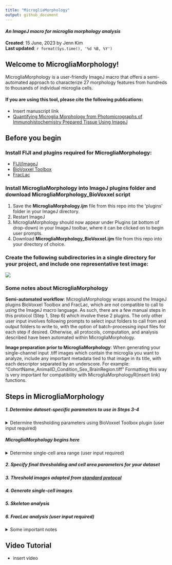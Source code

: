 ```yaml
---
title: "MicrogliaMorphology"
output: github_document
---
```

#### *An ImageJ macro for microglia morphology analysis*

**Created**: 15 June, 2023 by Jenn Kim  
**Last updated**: `r format(Sys.time(), '%d %B, %Y')`

## Welcome to MicrogliaMorphology!
MicrogliaMorphology is a user-friendly ImageJ macro that offers a semi-automated approach to characterize 27 morphology features from hundreds to thousands of individual microglia cells.

#### If you are using this tool, please cite the following publications:
- Insert manuscript link
- [Quantifying Microglia Morphology from Photomicrographs of Immunohistochemistry Prepared Tissue Using ImageJ](https://www.jove.com/t/57648/quantifying-microglia-morphology-from-photomicrographs)

## Before you begin

### Install FIJI and plugins required for MicrogliaMorphology:
- [FIJI/ImageJ](https://imagej.net/software/fiji/?Downloads)
- [BioVoxxel Toolbox](https://imagej.net/plugins/biovoxxel-toolbox)
- [FracLac](https://imagej.nih.gov/ij/plugins/fraclac/FLHelp/Installation.htm)

### Install MicrogliaMorphology into ImageJ plugins folder and download MicrogliaMorphology_BioVoxxel script
1. Save the **MicrogliaMorphology.ijm** file from this repo into the 'plugins' folder in your ImageJ directory.
2. Restart ImageJ
3. MicrogliaMorphology should now appear under Plugins (at bottom of drop-down) in your ImageJ toolbar, where it can be clicked on to begin user prompts.
4. Download **MicrogliaMorphology_BioVoxxel.ijm** file from this repo into your directory of choice.

### Create the following subdirectories in a single directory for your project, and include one representative test image:
![](./images/Example_DatasetDirectory.png)

### Some notes about MicrogliaMorphology
**Semi-automated workflow**: MicrogliaMorphology wraps around the ImageJ plugins BioVoxxel Toolbox and FracLac, which are not compatible to call to using the ImageJ macro language. As such, there are a few manual steps in this protocol (Step 1, Step 6) which involve these 2 plugins. The only other user input involves following prompts to select input folders to call from and output folders to write to, with the option of batch-processing input files for each step if desired. Otherwise, all protocols,
computation, and analysis described have been automated within MicrogliaMorphology.

**Image preparation prior to MicrogliaMorphology**: When generating your single-channel input .tiff images which contain the microglia you want to analyze, include any important metadata tied to that image in its title, with each descriptor separated by an underscore. For example: "CohortName_AnimalID_Condition_Sex_BrainRegion.tiff" Formatting this way is very important for compatibility with MicrogliaMorphologyR(insert link) functions.

## Steps in MicrogliaMorphology

##### 1. Determine dataset-specific parameters to use in Steps 3-4
  <details>
  <summary>Determine thresholding parameters using BioVoxxel Toolbox plugin (user input required)</summary>
  1. Run MicrogliaMorphology_BioVoxxel script: *Plugins > Macros > Run*
  2. Use **ThresholdCheck** feature within BioVoxxel Toolbox plugin to interactively determine the best thresholding parameters for your dataset.
  ![](./images/BioVoxxel_ThresholdCheck.png)
      + Click/specify the following options in the pop-up box. A radius of 100 will typically work well for auto local thresholding microglia images, but you may need to run the ThresholdCheck a few times using different radius values to optimize the parameters to best capture fully connected, single microglia in your thresholded images. When 'Quantification (relative)' option is selected, the plugin will give you a recommended thresholding method at the end of the results file - this is a good starting point, but you should visually verify by looking through ALL of the threshold methods to determine which is best for your dataset: capturing as many branches as possible that are connected to cell bodies, while minimizing overlap between cells. You can read more about the ThresholdCheck feature on the [BioVoxxel website](https://imagej.net/plugins/biovoxxel-toolbox#threshold-check) and about [auto thresholding](https://imagej.net/plugins/auto-threshold) vs. [auto local thresholding](https://imagej.net/plugins/auto-local-threshold). **Make sure to note the final thresholding parameters you choose**. 
      ![](./images/ThresholdCheck_options.png)
  </details>
##### *MicrogliaMorphology begins here*
  <details> 
  <summary>Determine single-cell area range (user input required)</summary>
  In this step, you are determining the cutoff ranges (min and max) for what is considered a single microglia cell. Use the following guidelines when picking representative cells on both extremes:
  - **When selecting particles that are too small to be considered single cells:** select particles that you would consider *almost* as big as a single-cell, but not a single cell. **When selecting particles that are too big to be considered single cells:** select particles that you would consider as 2 obviously overlapping cells.
  </details>
##### 2. Specify final thresholding and cell area parameters for your dataset
##### 3. Threshold images adapted from [standard protocol](https://www.jove.com/t/57648/quantifying-microglia-morphology-from-photomicrographs)
##### 4. Generate single-cell images
##### 5. Skeleton analysis
##### 6. FracLac analysis (user input required)
  <details>
  <summary>Some important notes</summary>
  1. Run FracLac plugin: *Plugins > Fractal Analysis > FracLac*
  2. Select **BC** (box counting) in Fraclac GUI and select the following options (adapted from [Young et al., 2018](https://www.jove.com/t/57648/quantifying-microglia-morphology-from-photomicrographs), Section 5.5). **Make sure to select 'lock black background'.**
  ![](./images/FracLac_options.png)
  3. Select **Batch** in Fraclac GUI and follow prompts. Load in files from the directory you wrote your single-cell images to in Step 4. 
  </details>

## Video Tutorial
- insert video